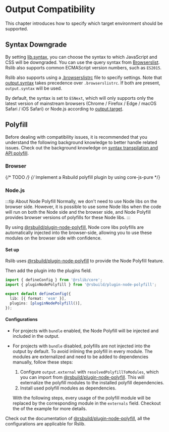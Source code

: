 
# Output Compatibility

This chapter introduces how to specify which target environment should be supported.

## Syntax Downgrade

By setting [lib.syntax](/config/lib/syntax), you can choose the syntax to which JavaScript and CSS will be downgraded. You can use the query syntax from [Browserslist](https://browsersl.ist/). Rslib also supports common ECMAScript version numbers, such as `ES2015`.

Rslib also supports using a [.browserslistrc](https://github.com/browserslist/browserslist#config-file) file to specify settings. Note that [output.syntax](/config/lib/syntax) takes precedence over `.browserslistrc`. If both are present, `output.syntax` will be used.

By default, the syntax is set to `ESNext`, which will only supports only the latest version of mainstream browsers (Chrome / Firefox / Edge / macOS Safari / iOS Safari) or Node.js according to [output.target](/config/rsbuild/output#target).

## Polyfill

Before dealing with compatibility issues, it is recommended that you understand the following background knowledge to better handle related issues. Check out the background knowledge on [syntax transpilation and API polyfill](https://rsbuild.dev/guide/advanced/browser-compatibility#syntax-downgrade-and-api-downgrade).

### Browser

{/* TODO */}
{/* Implement a Rsbuild polyfill plugin by using core-js-pure */}

### Node.js

:::tip About Node Polyfill
Normally, we don't need to use Node libs on the browser side. However, it is possible to use some Node libs when the code will run on both the Node side and the browser side, and Node Polyfill provides browser versions of polyfills for these Node libs.
:::

By using [@rsbuild/plugin-node-polyfill](https://github.com/rspack-contrib/rsbuild-plugin-node-polyfill), Node core libs polyfills are automatically injected into the browser-side, allowing you to use these modules on the browser side with confidence.

#### Set up

Rslib uses [@rsbuild/plugin-node-polyfill](https://github.com/rspack-contrib/rsbuild-plugin-node-polyfill) to provide the Node Polyfill feature.

<PackageManagerTabs command="@rsbuild/plugin-node-polyfill -D" />

Then add the plugin into the plugins field.

```ts title="rslib.config.ts"
import { defineConfig } from '@rslib/core';
import { pluginNodePolyfill } from '@rsbuild/plugin-node-polyfill';

export default defineConfig({
  lib: [{ format: 'esm' }],
  plugins: [pluginNodePolyfill()],
});
```

#### Configurations

- For projects with `bundle` enabled, the Node Polyfill will be injected and included in the output.
- For projects with `bundle` disabled, polyfills are not injected into the output by default. To avoid inlining the polyfill in every module. The modules are externalized and need to be added to dependencies manually, follow these steps:

  1. Configure `output.external` with `resolvedPolyfillToModules`, which you can import from [@rsbuild/plugin-node-polyfill](https://github.com/rspack-contrib/rsbuild-plugin-node-polyfill). This will externalize the polyfill modules to the installed polyfill dependencies.
  2. Install used polyfill modules as dependencies.

  With the following steps, every usage of the polyfill module will be replaced by the corresponding module in the `externals` field. Checkout the <SourceCode href="https://github.com/web-infra-dev/rslib/blob/main/tests/integration/node-polyfill/bundle-false/rslib.config.ts" /> of the example for more details.

Check out the documentation of [@rsbuild/plugin-node-polyfill](https://github.com/rspack-contrib/rsbuild-plugin-node-polyfill), all the configurations are applicable for Rslib.
